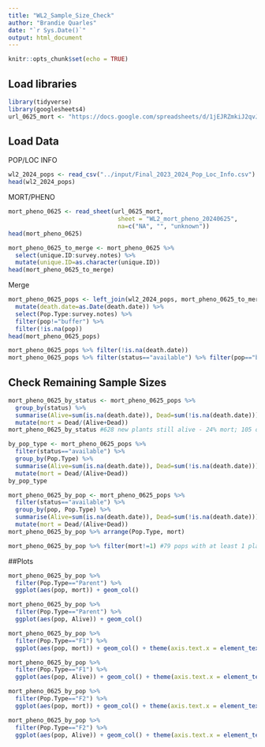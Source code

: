 ```yaml
---
title: "WL2_Sample_Size_Check"
author: "Brandie Quarles"
date: "`r Sys.Date()`"
output: html_document
---
```


```r
knitr::opts_chunk$set(echo = TRUE)
```

## Load libraries
```r
library(tidyverse)
library(googlesheets4)
url_0625_mort <- "https://docs.google.com/spreadsheets/d/1jEJRZmkiJ2qvJh12cQsQSZimrbdpSeQCGqXQdK2IKfY/edit?gid=852826406#gid=852826406"
```

## Load Data

POP/LOC INFO
```r
wl2_2024_pops <- read_csv("../input/Final_2023_2024_Pop_Loc_Info.csv")
head(wl2_2024_pops)
```


MORT/PHENO
```r
mort_pheno_0625 <- read_sheet(url_0625_mort,
                               sheet = "WL2_mort_pheno_20240625",
                               na=c("NA", "", "unknown"))
head(mort_pheno_0625)

mort_pheno_0625_to_merge <- mort_pheno_0625 %>% 
  select(unique.ID:survey.notes) %>% 
  mutate(unique.ID=as.character(unique.ID))
head(mort_pheno_0625_to_merge)
```

Merge
```r
mort_pheno_0625_pops <- left_join(wl2_2024_pops, mort_pheno_0625_to_merge) %>% 
  mutate(death.date=as.Date(death.date)) %>% 
  select(Pop.Type:survey.notes) %>% 
  filter(pop!="buffer") %>% 
  filter(!is.na(pop))
head(mort_pheno_0625_pops)

mort_pheno_0625_pops %>% filter(!is.na(death.date))
mort_pheno_0625_pops %>% filter(status=="available") %>% filter(pop=="buffer") #no available status = buffer
```

## Check Remaining Sample Sizes
```r
mort_pheno_0625_by_status <- mort_pheno_0625_pops %>% 
  group_by(status) %>% 
  summarise(Alive=sum(is.na(death.date)), Dead=sum(!is.na(death.date))) %>% 
  mutate(mort = Dead/(Alive+Dead))
mort_pheno_0625_by_status #628 new plants still alive - 24% mort; 105 old plants still alive - 20% mort 

by_pop_type <- mort_pheno_0625_pops %>% 
  filter(status=="available") %>% 
  group_by(Pop.Type) %>% 
  summarise(Alive=sum(is.na(death.date)), Dead=sum(!is.na(death.date))) %>% 
  mutate(mort = Dead/(Alive+Dead))
by_pop_type

mort_pheno_0625_by_pop <- mort_pheno_0625_pops %>% 
  filter(status=="available") %>% 
  group_by(pop, Pop.Type) %>% 
  summarise(Alive=sum(is.na(death.date)), Dead=sum(!is.na(death.date))) %>% 
  mutate(mort = Dead/(Alive+Dead))
mort_pheno_0625_by_pop %>% arrange(Pop.Type, mort) 

mort_pheno_0625_by_pop %>% filter(mort!=1) #79 pops with at least 1 plant alive, 
```

##Plots
```r
mort_pheno_0625_by_pop %>% 
  filter(Pop.Type=="Parent") %>% 
  ggplot(aes(pop, mort)) + geom_col()

mort_pheno_0625_by_pop %>% 
  filter(Pop.Type=="Parent") %>% 
  ggplot(aes(pop, Alive)) + geom_col()

mort_pheno_0625_by_pop %>% 
  filter(Pop.Type=="F1") %>% 
  ggplot(aes(pop, mort)) + geom_col() + theme(axis.text.x = element_text(angle = 45, hjust = 1))

mort_pheno_0625_by_pop %>% 
  filter(Pop.Type=="F1") %>% 
  ggplot(aes(pop, Alive)) + geom_col() + theme(axis.text.x = element_text(angle = 45, hjust = 1))

mort_pheno_0625_by_pop %>% 
  filter(Pop.Type=="F2") %>% 
  ggplot(aes(pop, mort)) + geom_col() + theme(axis.text.x = element_text(angle = 45, hjust = 1))

mort_pheno_0625_by_pop %>% 
  filter(Pop.Type=="F2") %>% 
  ggplot(aes(pop, Alive)) + geom_col() + theme(axis.text.x = element_text(angle = 45, hjust = 1))
```

